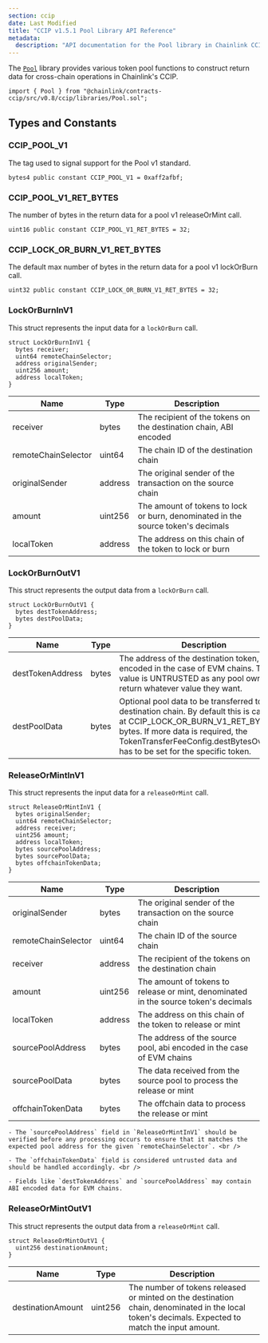 ```yaml
---
section: ccip
date: Last Modified
title: "CCIP v1.5.1 Pool Library API Reference"
metadata:
  description: "API documentation for the Pool library in Chainlink CCIP v1.5.1, providing token pool functions for cross-chain operations."
---
```



<CcipCommon callout="importCCIPPackage151" />

The [`Pool`](https://github.com/smartcontractkit/ccip/blob/release/contracts-ccip-1.5.1/contracts/src/v0.8/ccip/libraries/Pool.sol) library provides various token pool functions to construct return data for cross-chain operations in Chainlink's CCIP.

```solidity
import { Pool } from "@chainlink/contracts-ccip/src/v0.8/ccip/libraries/Pool.sol";
```

## Types and Constants

### CCIP_POOL_V1

The tag used to signal support for the Pool v1 standard.

```solidity
bytes4 public constant CCIP_POOL_V1 = 0xaff2afbf;
```

### CCIP_POOL_V1_RET_BYTES

The number of bytes in the return data for a pool v1 releaseOrMint call.

```solidity
uint16 public constant CCIP_POOL_V1_RET_BYTES = 32;
```

### CCIP_LOCK_OR_BURN_V1_RET_BYTES

The default max number of bytes in the return data for a pool v1 lockOrBurn call.

```solidity
uint32 public constant CCIP_LOCK_OR_BURN_V1_RET_BYTES = 32;
```

### LockOrBurnInV1

This struct represents the input data for a `lockOrBurn` call.

```solidity
struct LockOrBurnInV1 {
  bytes receiver;
  uint64 remoteChainSelector;
  address originalSender;
  uint256 amount;
  address localToken;
}
```

| Name                | Type    | Description                                                                      |
| ------------------- | ------- | -------------------------------------------------------------------------------- |
| receiver            | bytes   | The recipient of the tokens on the destination chain, ABI encoded                |
| remoteChainSelector | uint64  | The chain ID of the destination chain                                            |
| originalSender      | address | The original sender of the transaction on the source chain                                |
| amount              | uint256 | The amount of tokens to lock or burn, denominated in the source token's decimals |
| localToken          | address | The address on this chain of the token to lock or burn                           |

### LockOrBurnOutV1

This struct represents the output data from a `lockOrBurn` call.

```solidity
struct LockOrBurnOutV1 {
  bytes destTokenAddress;
  bytes destPoolData;
}
```

| Name             | Type  | Description                                                                                                                                                                                                                                    |
| ---------------- | ----- | ---------------------------------------------------------------------------------------------------------------------------------------------------------------------------------------------------------------------------------------------- |
| destTokenAddress | bytes | The address of the destination token, ABI encoded in the case of EVM chains. This value is UNTRUSTED as any pool owner can return whatever value they want.                                                                                    |
| destPoolData     | bytes | Optional pool data to be transferred to the destination chain. By default this is capped at CCIP_LOCK_OR_BURN_V1_RET_BYTES bytes. If more data is required, the TokenTransferFeeConfig.destBytesOverhead has to be set for the specific token. |

### ReleaseOrMintInV1

This struct represents the input data for a `releaseOrMint` call.

```solidity
struct ReleaseOrMintInV1 {
  bytes originalSender;
  uint64 remoteChainSelector;
  address receiver;
  uint256 amount;
  address localToken;
  bytes sourcePoolAddress;
  bytes sourcePoolData;
  bytes offchainTokenData;
}
```

| Name                | Type    | Description                                                                         |
| ------------------- | ------- | ----------------------------------------------------------------------------------- |
| originalSender      | bytes   | The original sender of the transaction on the source chain                                   |
| remoteChainSelector | uint64  | The chain ID of the source chain                                                    |
| receiver            | address | The recipient of the tokens on the destination chain                                |
| amount              | uint256 | The amount of tokens to release or mint, denominated in the source token's decimals |
| localToken          | address | The address on this chain of the token to release or mint                           |
| sourcePoolAddress   | bytes   | The address of the source pool, abi encoded in the case of EVM chains               |
| sourcePoolData      | bytes   | The data received from the source pool to process the release or mint               |
| offchainTokenData   | bytes   | The offchain data to process the release or mint                                    |

<Aside type="note">

    - The `sourcePoolAddress` field in `ReleaseOrMintInV1` should be verified before any processing occurs to ensure that it matches the expected pool address for the given `remoteChainSelector`. <br />

    - The `offchainTokenData` field is considered untrusted data and should be handled accordingly. <br />

    - Fields like `destTokenAddress` and `sourcePoolAddress` may contain ABI encoded data for EVM chains.

</Aside>

### ReleaseOrMintOutV1

This struct represents the output data from a `releaseOrMint` call.

```solidity
struct ReleaseOrMintOutV1 {
  uint256 destinationAmount;
}
```

| Name              | Type    | Description                                                                                                                                      |
| ----------------- | ------- | ------------------------------------------------------------------------------------------------------------------------------------------------ |
| destinationAmount | uint256 | The number of tokens released or minted on the destination chain, denominated in the local token's decimals. Expected to match the input amount. |
